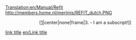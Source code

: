 [[Translation:en/Manual/Refit]]
http://members.home.nl/merijnis/REFIT_dutch.PNG

<center>[[File:[http://members.home.nl/merijnis/REFIT_dutch.PNG]|center|none|frame|3. - I am a subscript!]]</center>

[http://www.example.com link title]
[[en/Link title]]